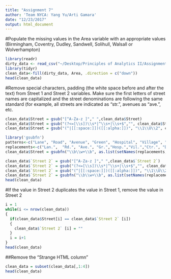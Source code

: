 ```yaml
---
title: "Assignment 7"
author: 'Team NYCA: Yang Yu/Arti Gamara'
date: "12/23/2017"
output: html_document
---
```


#Populate the missing values in the Area variable with an appropriate values (Birmingham, Coventry, Dudley, Sandwell, Solihull, Walsall or Wolverhampton)
```r
library(readr)
dirty_data <- read_csv("~/Desktop/Principles of Analytics II/Assignment 7/dirty_data.csv")
library(tidyr)
clean_data<-fill(dirty_data, Area, .direction = c("down"))
head(clean_data)
```
#Remove special characters, padding (the white space before and after the text) from Street 1 and Street 2 variables. Make sure the first letters of street names are capitalized and the street denominations are following the same standard (for example, all streets are indicated as “str.”, avenues as “ave.”, etc.
```r
clean_data$Street = gsub("[^A-Za-z ]"," ",clean_data$Street)
clean_data$Street = gsub("(?<=[\\s])\\s*|^\\s+|\\s+$","", clean_data$Street, perl=TRUE)
clean_data$Street = gsub("(^|[[:space:]])([[:alpha:]])", "\\1\\U\\2", clean_data$Street, perl=TRUE)

library('gsubfn')
patterns<-c("Lane", "Road", "Avenue", "Green", "Hospital", "Village", "Center", "Drive", "Circle", "Park","Street")
replacements<-c("Lan.",  "Rd.", "Ave.", "Gr.","Hosp.","Vil.","Ctr.", "Dr.", "Cr.","Pk.","Str.")
clean_data$Street = gsubfn("\\b\\w+\\b", as.list(setNames(replacements, patterns)), clean_data$Street)

clean_data$`Street 2` = gsub("[^A-Za-z ]"," ",clean_data$`Street 2`)
clean_data$`Street 2` = gsub("(?<=[\\s])\\s*|^\\s+|\\s+$","", clean_data$`Street 2`, perl=TRUE)
clean_data$`Street 2` = gsub("(^|[[:space:]])([[:alpha:]])", "\\1\\U\\2", clean_data$`Street 2`, perl=TRUE)
clean_data$`Street 2` = gsubfn("\\b\\w+\\b", as.list(setNames(replacements, patterns)), clean_data$`Street 2`)
head(clean_data)
```
#If the value in Street 2 duplicates the value in Street 1, remove the value in Street 2
```r
i = 1
while(i <= nrow(clean_data)) 
{
  if(clean_data$Street[i] == clean_data$`Street 2` [i]) 
  {
    clean_data$`Street 2` [i] = ""
  }
  i = i+1
}
head(clean_data)
```
##Remove the “Strange HTML column”
```r
clean_data = subset(clean_data[,1:4])
head(clean_data)
```




